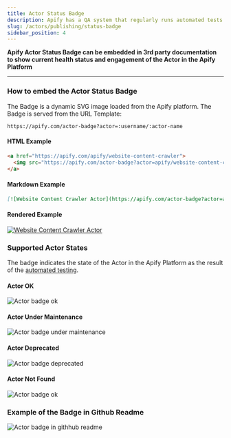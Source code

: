 ```yaml
---
title: Actor Status Badge
description: Apify has a QA system that regularly runs automated tests to ensure that all Actors in the store are functional.
slug: /actors/publishing/status-badge
sidebar_position: 4
---
```


**Apify Actor Status Badge can be embedded in 3rd party documentation to show current health status and engagement of the Actor in the Apify Platform**

---

### How to embed the Actor Status Badge

The Badge is a dynamic SVG image loaded from the Apify platform. The Badge is served from the URL Template:
```
https://apify.com/actor-badge?actor=:username/:actor-name
```

#### HTML Example
```html
<a href="https://apify.com/apify/website-content-crawler">
  <img src="https://apify.com/actor-badge?actor=apify/website-content-crawler">
</a>
```

#### Markdown Example
```markdown
[![Website Content Crawler Actor](https://apify.com/actor-badge?actor=apify/website-content-crawler\)](https://apify.com/apify/website-content-crawler)
```

#### Rendered Example
[![Website Content Crawler Actor](https://apify.com/actor-badge?actor=apify/website-content-crawler)](https://apify.com/apify/website-content-crawler)

### Supported Actor States

The badge indicates the state of the Actor in the Apify Platform as the result of the [automated testing](../development/automated_tests.md).

#### Actor OK
![Actor badge ok](./images/actor-badge/ok.svg)

#### Actor Under Maintenance
![Actor badge under maintenance](./images/actor-badge/under-maintenance.svg)
#### Actor Deprecated
![Actor badge deprecated](./images/actor-badge/deprecated.svg)

#### Actor Not Found
![Actor badge ok](./images/actor-badge/not-found.svg)


### Example of the Badge in Github Readme
![Actor badge in githhub readme](images/github-badge-screenshot.png)




